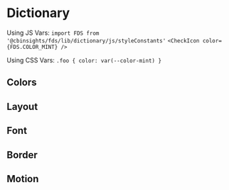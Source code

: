 
<Meta title="FDS|1 - Dictionary" />

# Dictionary

Using JS Vars: 
`import FDS from '@cbinsights/fds/lib/dictionary/js/styleConstants'`
`<CheckIcon color={FDS.COLOR_MINT} />`

Using CSS Vars:
`.foo { color: var(--color-mint) }`

## Colors

<Story name="Colors">
  <ColorSwatchWrapper>
      <ColorSwatch hex="404040" cssVar="var(--color-charcoal)" jsVar="COLOR_CHARCOAL" />
      <ColorSwatch hex="757575" cssVar="var(--color-slate)" jsVar="COLOR_SLATE" />
      <ColorSwatch hex="a2a0a0" cssVar="var(--color-gray)" jsVar="COLOR_GRAY" />
      <ColorSwatch hex="c2bfbf" cssVar="var(--color-silver)" jsVar="COLOR_SILVER" />
      <ColorSwatch hex="d6d4d4" cssVar="var(--color-timberwolf)" jsVar="COLOR_TIMBERWOLF" />
      <ColorSwatch hex="f2f2f2" cssVar="var(--color-lightGray)" jsVar="COLOR_LIGHT_GRAY" />
      <ColorSwatch hex="ffffff" cssVar="var(--color-white)" jsVar="COLOR_WHITE" />
      <ColorSwatch hex="003366" cssVar="var(--color-navy)" jsVar="COLOR_NAVY" />
      <ColorSwatch hex="006699" cssVar="var(--color-blue)" jsVar="COLOR_BLUE" />
      <ColorSwatch hex="4cabce" cssVar="var(--color-aqua)" jsVar="COLOR_AQUA" />
      <ColorSwatch hex="bbdbe5" cssVar="var(--color-sky)" jsVar="COLOR_SKY" />
      <ColorSwatch hex="f1f5f7" cssVar="var(--color-haze)" jsVar="COLOR_HAZE" />
      <ColorSwatch hex="e5323e" cssVar="var(--color-red)" jsVar="COLOR_RED" />
      <ColorSwatch hex="ff6633" cssVar="var(--color-orange)" jsVar="COLOR_ORANGE" />
      <ColorSwatch hex="f9a862" cssVar="var(--color-sienna)" jsVar="COLOR_SIENNA" />
      <ColorSwatch hex="fcc89a" cssVar="var(--color-sand)" jsVar="COLOR_SAND" />
      <ColorSwatch hex="00986b" cssVar="var(--color-green)" jsVar="COLOR_GREEN" />
      <ColorSwatch hex="70c390" cssVar="var(--color-mint)" jsVar="COLOR_MINT" />
      <ColorSwatch hex="a02385" cssVar="var(--color-purple)" jsVar="COLOR_PURPLE" />
      <ColorSwatch hex="d772ad" cssVar="var(--color-violet)" jsVar="COLOR_VIOLET" />
  </ColorSwatchWrapper>
</Story>

## Layout

<Story name="Layout">
  <DictionaryTableLayout
    headers={['CSS Var', 'JS Var', 'Value']}
    data={[
        {
          cssVar: 'var(--media-xs)',
          jsVar: 'MEDIA_XS',
          value: "18px",
        },
        {
          cssVar: 'var(--media-s)',
          jsVar: 'MEDIA_S',
          value: "24px",
        },
        {
          cssVar: 'var(--media-m)',
          jsVar: 'MEDIA_M',
          value: "34px",
        },
        {
          cssVar: 'var(--media-l)',
          jsVar: 'MEDIA_L',
          value: "50px",
        },
        {
          cssVar: 'var(--media-xl)',
          jsVar: 'MEDIA_XL',
          value: "72px",
        },
        {
          cssVar: 'var(--space-double)',
          jsVar: 'SPACE_DOUBLE',
          value: "32px",
        },
        {
          cssVar: 'var(--space-default)',
          jsVar: 'SPACE_DEFAULT',
          value: "16px",
        },
        {
          cssVar: 'var(--space-half)',
          jsVar: 'SPACE_HALF',
          value: "8px",
        },
        {
          cssVar: 'var(--zindex-navigation)',
          jsVar: 'ZINDEX_NAVIGATION',
          value: "10",
        },
        {
          cssVar: 'var(--zindex-popover)',
          jsVar: 'ZINDEX_POPOVER',
          value: "20",
        },
        {
          cssVar: 'var(--zindex-shim)',
          jsVar: 'ZINDEX_SHIM',
          value: "30",
        },
        {
          cssVar: 'var(--zindex-modal)',
          jsVar: 'ZINDEX_MODAL',
          value: "40",
        },
        {
          cssVar: 'var(--zindex-crazy)',
          jsVar: 'ZINDEX_CRAZY',
          value: "50",
        },
    ]} 
  />
</Story>


## Font

<Story name="Font">
  <DictionaryTableLayout
    headers={['CSS Var', 'JS Var', 'Value']}
    data={[
        {
          cssVar: 'var(--font-color-link)',
          jsVar: 'FONT_COLOR_LINK',
          value: "#006699",
        },
        {
          cssVar: 'var(--font-color-linkInverted)',
          jsVar: 'FONT_COLOR_LINK_INVERTED',
          value: "#4cabce",
        },
        {
          cssVar: 'var(--font-color-heading)',
          jsVar: 'FONT_COLOR_HEADING',
          value: "#404040",
        },
        {
          cssVar: 'var(--font-color-primary)',
          jsVar: 'FONT_COLOR_PRIMARY',
          value: "rgba(64, 64, 64, 0.87)",
        },
        {
          cssVar: 'var(--font-color-secondary)',
          jsVar: 'FONT_COLOR_SECONDARY',
          value: "rgba(64, 64, 64, 0.60)",
        },
        {
          cssVar: 'var(--font-color-hint)',
          jsVar: 'FONT_COLOR_HINT',
          value: "rgba(64, 64, 64, 0.38)",
        },
        {
          cssVar: 'var(--font-color-headingInverted)',
          jsVar: 'FONT_COLOR_HEADING_INVERTED',
          value: "#ffffff",
        },
        {
          cssVar: 'var(--font-color-primaryInverted)',
          jsVar: 'FONT_COLOR_PRIMARY_INVERTED',
          value: "rgba(255, 255, 255, 0.87)",
        },
        {
          cssVar: 'var(--font-color-secondaryInverted)',
          jsVar: 'FONT_COLOR_SECONDARY_INVERTED',
          value: "rgba(255, 255, 255, 0.60)",
        },
        {
          cssVar: 'var(--font-color-hintInverted)',
          jsVar: 'FONT_COLOR_HINT_INVERTED',
          value: "rgba(255, 255, 255, 0.38)",
        },
        {
          cssVar: 'var(--font-color-error)',
          jsVar: 'FONT_COLOR_ERROR',
          value: "#e5323e",
        },
        {
          cssVar: 'var(--font-color-success)',
          jsVar: 'FONT_COLOR_SUCCESS',
          value: "#00986b",
        },
        {
          cssVar: 'var(--font-color-errorInverted)',
          jsVar: 'FONT_COLOR_ERROR_INVERTED',
          value: "#e5323e",
        },
        {
          cssVar: 'var(--font-color-successInverted)',
          jsVar: 'FONT_COLOR_SUCCESS_INVERTED',
          value: "#70c390",
        },
        {
          cssVar: 'var(--font-family-condensed)',
          jsVar: 'FONT_FAMILY_CONDENSED',
          value: "'Roboto Condensed', 'Helvetica Neue', Helvetica, 'Segoe UI', Arial, sans-serif",
        },
        {
          cssVar: 'var(--font-family-default)',
          jsVar: 'FONT_FAMILY_DEFAULT',
          value: "Roboto, 'Helvetica Neue', Helvetica, 'Segoe UI', Arial, sans-serif",
        },
        {
          cssVar: 'var(--font-family-mono)',
          jsVar: 'FONT_FAMILY_MONO',
          value: "Monaco, Consolas, monospace",
        },
        {
          cssVar: 'var(--font-lineHeight-bigText)',
          jsVar: 'FONT_LINE_HEIGHT_BIG_TEXT',
          value: "1.2",
        },
        {
          cssVar: 'var(--font-lineHeight-default)',
          jsVar: 'FONT_LINE_HEIGHT_DEFAULT',
          value: "1.5",
        },
        {
          cssVar: 'var(--font-lineHeight-smallText)',
          jsVar: 'FONT_LINE_HEIGHT_SMALL_TEXT',
          value: "1.8",
        },
        {
          cssVar: 'var(--font-size-xs)',
          jsVar: 'FONT_SIZE_XS',
          value: "10px",
        },
        {
          cssVar: 'var(--font-size-s)',
          jsVar: 'FONT_SIZE_S',
          value: "12px",
        },
        {
          cssVar: 'var(--font-size-m)',
          jsVar: 'FONT_SIZE_M',
          value: "14px",
        },
        {
          cssVar: 'var(--font-size-default)',
          jsVar: 'FONT_SIZE_DEFAULT',
          value: "14px",
        },
        {
          cssVar: 'var(--font-size-l)',
          jsVar: 'FONT_SIZE_L',
          value: "16px",
        },
        {
          cssVar: 'var(--font-size-xl)',
          jsVar: 'FONT_SIZE_XL',
          value: "20px",
        },
        {
          cssVar: 'var(--font-size-2xl)',
          jsVar: 'FONT_SIZE_2XL',
          value: "24px",
        },
        {
          cssVar: 'var(--font-size-3xl)',
          jsVar: 'FONT_SIZE_3XL',
          value: "32px",
        },
        {
          cssVar: 'var(--font-size-4xl)',
          jsVar: 'FONT_SIZE_4XL',
          value: "38px",
        },
        {
          cssVar: 'var(--font-weight-default)',
          jsVar: 'FONT_WEIGHT_DEFAULT',
          value: "400",
        },
        {
          cssVar: 'var(--font-weight-medium)',
          jsVar: 'FONT_WEIGHT_MEDIUM',
          value: "500",
        },
        {
          cssVar: 'var(--font-weight-bold)',
          jsVar: 'FONT_WEIGHT_BOLD',
          value: "700",
        },
    ]} 
  />
</Story>

## Border

<Story name="Border">
  <DictionaryTableLayout
    headers={['CSS Var', 'JS Var', 'Value']}
    data={[
        {
          cssVar: 'var(--border-color-input)',
          jsVar: 'BORDER_COLOR_INPUT',
          value: "rgba(64, 64, 64, 0.24)",
        },
        {
          cssVar: 'var(--border-color-focusRing)',
          jsVar: 'BORDER_COLOR_FOCUS_RING',
          value: "rgba(76, 171, 206, 0.6)",
        },
        {
          cssVar: 'var(--border-radius-default)',
          jsVar: 'BORDER_RADIUS_DEFAULT',
          value: "4px",
        },
    ]} 
  />
</Story>

## Motion

<Story name="Motion">
  <DictionaryTableLayout
    headers={['CSS Var', 'JS Var', 'Value']}
    data={[
        {
          cssVar: 'var(--motion-easing-default)',
          jsVar: 'MOTION_EASING_DEFAULT',
          value: "cubic-bezier(0.4, 0, 0.2, 1)",
        },
        {
          cssVar: 'var(--motion-easing-decelerate)',
          jsVar: 'MOTION_EASING_DECELERATE',
          value: "cubic-bezier(0, 0, 0.2, 1)",
        },
        {
          cssVar: 'var(--motion-easing-accelerate)',
          jsVar: 'MOTION_EASING_ACCELERATE',
          value: "cubic-bezier(0.4, 0, 1, 1)",
        },
    ]} 
  />
</Story>
